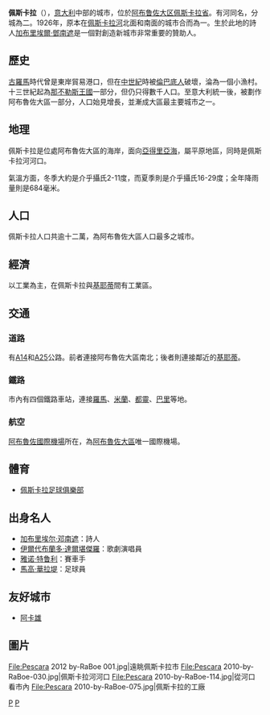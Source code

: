 {{Infobox Italian comune
| name                = 佩斯卡拉
| official_name       = Città di Pescara
| native_name         = Pescara
| image_skyline       = Pescara 2010-by-RaBoe-006.jpg
| imagesize           =
| image_caption       = 佩斯卡拉市全景
| image_shield        = Pescara-Stemma.png
| shield_alt          =
| image_map           =
| map_alt             =
| map_caption         =
| pushpin_label_position =
| pushpin_map_alt     =
| latd  = 42 |latm  = 27 |lats  = 50 |latNS  = N
| longd = 14 |longm = 12 |longs =  51 |longEW = E
| coordinates_type    =
| coordinates_display =
| coordinates_footnotes =
| region              = [[阿布鲁佐大区|阿布鲁佐大区]]
| province            = [[佩斯卡拉省|佩斯卡拉省]] (PE)
| frazioni            = 
| mayor_party         =
| mayor               = Luigi Albore Mascia
| area_footnotes      =
| area_total_km2      = 33.6
| population_footnotes =
| population_total    = 123103
| population_as_of    = 31 March 2009
| pop_density_footnotes =
| population_demonym  =
| elevation_footnotes =
| elevation_m         = 0
| twin1               =
| twin1_country       =
| saint               =
| day                 =
| postal_code         = 65100
| area_code           = 085
| website             = {{official website|http://comune.pescara.it}}
| footnotes           =
}}
'''佩斯卡拉'''（{{lang-it|Pescara}}），[[意大利|意大利]]中部的城市，位於[[阿布鲁佐大区|阿布鲁佐大区]][[佩斯卡拉省|佩斯卡拉省]]。有河同名，分城為二。1926年，原本在[[佩斯卡拉河|佩斯卡拉河]]北面和南面的城市合而為一。生於此地的詩人[[加布里埃爾·鄧南遮|加布里埃爾·鄧南遮]]是一個對創造新城市非常重要的贊助人。

==歷史==
[[古羅馬|古羅馬]]時代曾是東岸貿易港口，但在[[中世紀|中世紀]]時被[[倫巴底人|倫巴底人]]破壞，淪為一個小漁村。十三世紀起為[[那不勒斯王國|那不勒斯王國]]一部分，但仍只得數千人口。至意大利統一後，被劃作阿布魯佐大區一部分，人口始見增長，並漸成大區最主要城市之一。

==地理==
佩斯卡拉是位處阿布魯佐大區的海岸，面向[[亞得里亞海|亞得里亞海]]，屬平原地區，同時是佩斯卡拉河河口。

氣溫方面，冬季大約是介乎攝氏2-11度，而夏季則是介乎攝氏16-29度；全年降雨量則是684毫米。

==人口==
佩斯卡拉人口共逾十二萬，為阿布魯佐大區人口最多之城市。

==經濟==
以工業為主，在佩斯卡拉與[[基耶蒂|基耶蒂]]間有工業區。

==交通==
===道路===
有[[A14高速公路_(意大利)|A14]]和[[A25高速公路_(意大利)|A25]]公路。前者連接阿布魯佐大區南北；後者則連接鄰近的[[基耶蒂|基耶蒂]]。

===鐵路===
市內有四個鐵路車站，連接[[羅馬|羅馬]]、[[米蘭|米蘭]]、[[都靈|都靈]]、[[巴里|巴里]]等地。

===航空===
[[阿布魯佐國際機場|阿布魯佐國際機場]]所在，為[[阿布魯佐大區|阿布魯佐大區]]唯一國際機場。

==體育==
*[[佩斯卡拉足球俱樂部|佩斯卡拉足球俱樂部]]

==出身名人==
*[[加布里埃尔·邓南遮|加布里埃尔·邓南遮]]：詩人
*[[伊爾代布蘭多·達爾堪傑羅|伊爾代布蘭多·達爾堪傑羅]]：歌劇演唱員
*[[雅诺·特鲁利|雅诺·特鲁利]]：賽車手
*[[馬高·華拉堤|馬高·華拉堤]]：足球員

==友好城市==
* {{FRA}} [[阿卡雄|阿卡雄]]

==圖片==
<gallery>
File:Pescara 2012 by-RaBoe 001.jpg|遠眺佩斯卡拉市
File:Pescara 2010-by-RaBoe-030.jpg|佩斯卡拉河河口
File:Pescara 2010-by-RaBoe-114.jpg|從河口看市內
File:Pescara 2010-by-RaBoe-075.jpg|佩斯卡拉的工廠
</gallery>

{{佩斯卡拉省市鎮}}
{{Authority control}}

[[Category:佩斯卡拉省市镇|P]]
[[Category:沿亞得里亞海城市|P]]